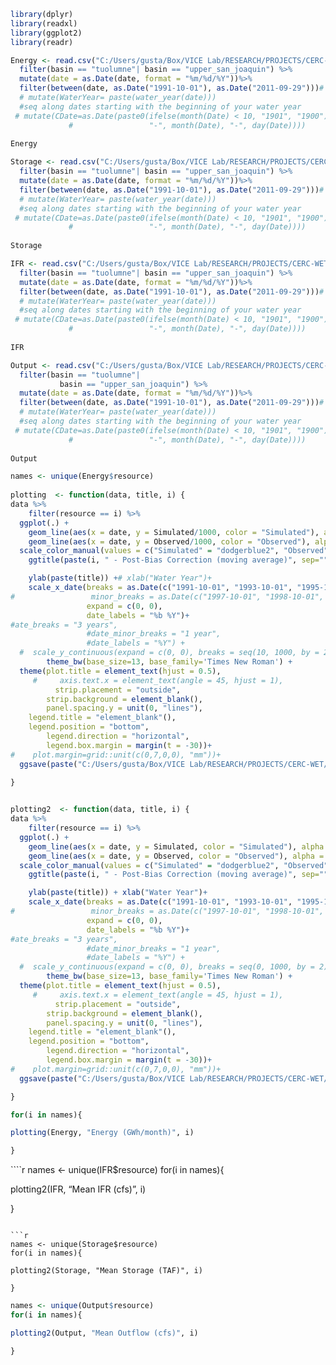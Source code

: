 ```{r}
library(dplyr)
library(readxl)
library(ggplot2)
library(readr)
```


```{r}
Energy <- read.csv("C:/Users/gusta/Box/VICE Lab/RESEARCH/PROJECTS/CERC-WET/Task7_San_Joaquin_Model/pywr_models/calibration/consolidated_results/Hydropower_Energy_MWh.csv") %>%
  filter(basin == "tuolumne"| basin == "upper_san_joaquin") %>%
  mutate(date = as.Date(date, format = "%m/%d/%Y"))%>%
  filter(between(date, as.Date("1991-10-01"), as.Date("2011-09-29")))# %>%
  # mutate(WaterYear= paste(water_year(date)))
  #seq along dates starting with the beginning of your water year
 # mutate(CDate=as.Date(paste0(ifelse(month(Date) < 10, "1901", "1900"),
             #                 "-", month(Date), "-", day(Date))))
  
Energy
```

```{r}
Storage <- read.csv("C:/Users/gusta/Box/VICE Lab/RESEARCH/PROJECTS/CERC-WET/Task7_San_Joaquin_Model/pywr_models/calibration/consolidated_results/Reservoir_Storage_mcm.csv") %>%
  filter(basin == "tuolumne"| basin == "upper_san_joaquin") %>%
  mutate(date = as.Date(date, format = "%m/%d/%Y"))%>%
  filter(between(date, as.Date("1991-10-01"), as.Date("2011-09-29")))# %>%
  # mutate(WaterYear= paste(water_year(date)))
  #seq along dates starting with the beginning of your water year
 # mutate(CDate=as.Date(paste0(ifelse(month(Date) < 10, "1901", "1900"),
             #                 "-", month(Date), "-", day(Date))))
  
Storage
```

```{r}
IFR <- read.csv("C:/Users/gusta/Box/VICE Lab/RESEARCH/PROJECTS/CERC-WET/Task7_San_Joaquin_Model/pywr_models/calibration/consolidated_results/InstreamFlowRequirement_Flow_mcm.csv") %>%
  filter(basin == "tuolumne"| basin == "upper_san_joaquin") %>%
  mutate(date = as.Date(date, format = "%m/%d/%Y"))%>%
  filter(between(date, as.Date("1991-10-01"), as.Date("2011-09-29")))# %>%
  # mutate(WaterYear= paste(water_year(date)))
  #seq along dates starting with the beginning of your water year
 # mutate(CDate=as.Date(paste0(ifelse(month(Date) < 10, "1901", "1900"),
             #                 "-", month(Date), "-", day(Date))))
  
IFR
```

```{r}
Output <- read.csv("C:/Users/gusta/Box/VICE Lab/RESEARCH/PROJECTS/CERC-WET/Task7_San_Joaquin_Model/pywr_models/calibration/consolidated_results/Output_Flow_mcm.csv") %>%
  filter(basin == "tuolumne"| 
           basin == "upper_san_joaquin") %>%
  mutate(date = as.Date(date, format = "%m/%d/%Y"))%>%
  filter(between(date, as.Date("1991-10-01"), as.Date("2011-09-29")))# %>%
  # mutate(WaterYear= paste(water_year(date)))
  #seq along dates starting with the beginning of your water year
 # mutate(CDate=as.Date(paste0(ifelse(month(Date) < 10, "1901", "1900"),
             #                 "-", month(Date), "-", day(Date))))
  
Output
```

```{r}
names <- unique(Energy$resource)
  
plotting  <- function(data, title, i) { 
data %>%
    filter(resource == i) %>%
  ggplot(.) + 
    geom_line(aes(x = date, y = Simulated/1000, color = "Simulated"), alpha =0.75)  + 
    geom_line(aes(x = date, y = Observed/1000, color = "Observed"), alpha = 0.75) + 
  scale_color_manual(values = c("Simulated" = "dodgerblue2", "Observed" = "tomato3"))+
    ggtitle(paste(i, " - Post-Bias Correction (moving average)", sep="")) + 

    ylab(paste(title)) +# xlab("Water Year")+
    scale_x_date(breaks = as.Date(c("1991-10-01", "1993-10-01", "1995-10-01", "1997-10-01", "1999-10-01", "2001-10-01", "2003-10-01",  "2005-10-01", "2007-10-01", "2009-10-01")),
#                 minor_breaks = as.Date(c("1997-10-01", "1998-10-01", "1999-10-01", "2000-09-01",                                          "2002-10-01", "2003-10-01", "2004-10-01", "2005-09-01",                                          "2007-10-01", "2008-10-01", "2009-10-01", "2010-09-01")), 
                 expand = c(0, 0),
                 date_labels = "%b %Y")+
#ate_breaks = "3 years", 
                 #date_minor_breaks = "1 year", 
                 #date_labels = "%Y") + 
  #  scale_y_continuous(expand = c(0, 0), breaks = seq(10, 1000, by = 20), minor_breaks = 5) +
        theme_bw(base_size=13, base_family='Times New Roman') + 
  theme(plot.title = element_text(hjust = 0.5),
     #     axis.text.x = element_text(angle = 45, hjust = 1),
          strip.placement = "outside",
        strip.background = element_blank(),
        panel.spacing.y = unit(0, "lines"),
    legend.title = "element_blank"(),
    legend.position = "bottom",
        legend.direction = "horizontal",
        legend.box.margin = margin(t = -30))+
#    plot.margin=grid::unit(c(0,7,0,0), "mm"))+
  ggsave(paste("C:/Users/gusta/Box/VICE Lab/RESEARCH/PROJECTS/CERC-WET/Task7_San_Joaquin_Model/pywr_models/calibration/figures/timeseries/",i, "_monthly_generation3.png", sep=""), units ="in", width=12, height=4, dpi = 300) 

}
  
```


```{r}
plotting2  <- function(data, title, i) { 
data %>%
    filter(resource == i) %>%
  ggplot(.) + 
    geom_line(aes(x = date, y = Simulated, color = "Simulated"), alpha =0.75)  + 
    geom_line(aes(x = date, y = Observed, color = "Observed"), alpha = 0.75) + 
  scale_color_manual(values = c("Simulated" = "dodgerblue2", "Observed" = "tomato3"))+
    ggtitle(paste(i, " - Post-Bias Correction (moving average)", sep="")) + 

    ylab(paste(title)) + xlab("Water Year")+
    scale_x_date(breaks = as.Date(c("1991-10-01", "1993-10-01", "1995-10-01", "1997-10-01", "1999-10-01", "2001-10-01", "2003-10-01",  "2005-10-01", "2007-10-01", "2009-10-01")),
#                 minor_breaks = as.Date(c("1997-10-01", "1998-10-01", "1999-10-01", "2000-09-01",                                          "2002-10-01", "2003-10-01", "2004-10-01", "2005-09-01",                                          "2007-10-01", "2008-10-01", "2009-10-01", "2010-09-01")), 
                 expand = c(0, 0),
                 date_labels = "%b %Y")+
#ate_breaks = "3 years", 
                 #date_minor_breaks = "1 year", 
                 #date_labels = "%Y") + 
  #  scale_y_continuous(expand = c(0, 0), breaks = seq(0, 1000, by = 2)) +
        theme_bw(base_size=13, base_family='Times New Roman') + 
  theme(plot.title = element_text(hjust = 0.5),
     #     axis.text.x = element_text(angle = 45, hjust = 1),
          strip.placement = "outside",
        strip.background = element_blank(),
        panel.spacing.y = unit(0, "lines"),
    legend.title = "element_blank"(),
    legend.position = "bottom",
        legend.direction = "horizontal",
        legend.box.margin = margin(t = -30))+
#    plot.margin=grid::unit(c(0,7,0,0), "mm"))+
  ggsave(paste("C:/Users/gusta/Box/VICE Lab/RESEARCH/PROJECTS/CERC-WET/Task7_San_Joaquin_Model/pywr_models/calibration/figures/timeseries/",i, "_meanmonthly_IFR3.png", sep=""), units ="in", width=12, height=4, dpi = 300) 

}
```


```{r}
for(i in names){

plotting(Energy, "Energy (GWh/month)", i)

}
```

````{r}
names <- unique(IFR$resource)
for(i in names){

plotting2(IFR, "Mean IFR (cfs)", i)

}
```

```{r}

names <- unique(Storage$resource)
for(i in names){

plotting2(Storage, "Mean Storage (TAF)", i)

}
```


```{r}
names <- unique(Output$resource)
for(i in names){

plotting2(Output, "Mean Outflow (cfs)", i)

}



```


```{r}
```

